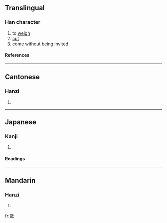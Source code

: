 ==Translingual==
===Han character===
{{Han char|rn=66|rad=攴|as=08|sn=12|four=1844<sub>0</sub>|canj=水水水水大 (EEEEK)}}
# to [[weigh]]
# [[cut]]
# come without being invited
====References====
{{Han ref|kx=0473.171|hdz=21469.061|uh=656A|ud=25962|bh=D974|bd=55668}}
----
==Cantonese==
===Hanzi===
{{yue-hanzi|jyut=|y=jyut3}}
# {{defn|Cantonese}}
----
==Japanese==
===Kanji===
{{ja-kanji|grade=|rs=攴08}}
# {{defn|Japanese}} 
====Readings====
{{ja-readings|on=[[たつ]] (tatsu), [[たち]] (tachi), [[せつ]] (setsu), [[せち]] (sechi)|kun=[[はかる]] (hakaru)}}
----
==Mandarin==
===Hanzi===
{{cmn-hanzi|pin=[[duó]] (duo2)|wg=to<sup>2</sup>}}
# {{defn|Mandarin}}

[[fr:敪]]